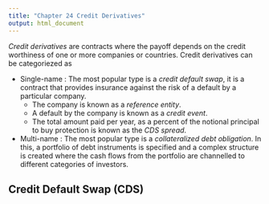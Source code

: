 ```yaml
---
title: "Chapter 24 Credit Derivatives"
output: html_document
---
```


*Credit derivatives* are contracts where the payoff depends on the credit worthiness of one or more companies or countries. Credit derivatives can be categoriezed as

* Single-name : The most popular type is a *credit default swap*, it is a contract that provides insurance against the risk of a default by a particular company.
    - The company is known as a *reference entity*.
    - A default by the company is known as a *credit event*.
    - The total amount paid per year, as a percent of the notional principal to buy protection is known as the *CDS spread*.
* Multi-name : The most popular type is a *collateralized debt obligation*. In this, a portfolio of debt instruments is specified and a complex structure is created where the cash flows from the portfolio are channelled to different categories of investors.

## Credit Default Swap (CDS)













